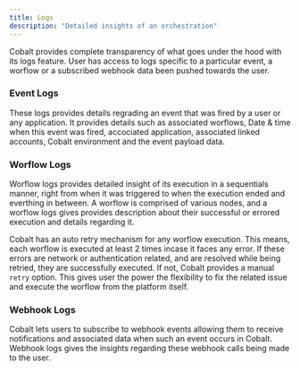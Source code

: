 ```yaml
---
title: Logs
description: "Detailed insights of an orchestration"
---
```


Cobalt provides complete transparency of what goes under the hood with its logs feature. User has access to logs specific to a particular event, 
a worflow or a subscribed webhook data been pushed towards the user.

### Event Logs
These logs provides details regrading an event that was fired by a user or any application. It provides details such as associated worflows, Date & time
when this event was fired, accociated application, associated linked accounts, Cobalt environment and the event payload data.

### Worflow Logs
Worflow logs provides detailed insight of its execution in a sequentials manner, right from when it was triggered to when the execution ended and everthing in between.
A worflow is comprised of various nodes, and a worflow logs gives provides description about their successful or errored execution and details regarding it.

Cobalt has an auto retry mechanism for any worflow execution. This means, each worflow is executed at least 2 times incase it faces any error. If these errors are network
or authentication related, and are resolved while being retried, they are successfully executed. If not, Cobalt provides a manual `retry` option. This gives user
the power the flexibility to fix the related issue and execute the worflow from the platform itself.

### Webhook Logs
Cobalt lets users to subscribe to webhook events allowing them to receive notifications and associated data when such an event occurs in Cobalt. Webhook logs
gives the insights regarding these webhook calls being made to the user.